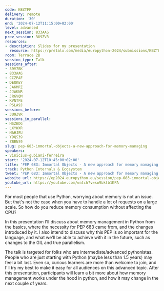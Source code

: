 ```yaml
---
code: KBZTFP
delivery: remote
duration: '30'
end: '2024-07-12T11:15:00+02:00'
level: advanced
next_session: 833AAG
prev_session: 3U9ZVR
resources:
- description: Slides for my presentation
  resource: https://pretalx.com/media/europython-2024/submissions/KBZTFP/resources/PEP_683_Immortal_Objects_-_A_new_approach_f_P2lBMkt.pdf
room: Terrace 2B
session_type: Talk
sessions_after:
- 39V7BK
- 833AAG
- CCZPAF
- DEQKEY
- JAKMRZ
- JJAKNR
- JRGVQM
- KVNTFE
- PSLA9J
sessions_before:
- 3U9ZVR
sessions_in_parallel:
- HSZBDG
- LXYWXR
- NAHJEU
- Y9QS39
- ZBBNS9
slug: pep-683-immortal-objects-a-new-approach-for-memory-managing
speakers:
- vinicius-gubiani-ferreira
start: '2024-07-12T10:45:00+02:00'
title: 'PEP 683: Immortal Objects - A new approach for memory managing'
track: Python Internals & Ecosystem
tweet: 'PEP 683: Immortal Objects - A new approach for memory managing'
website_url: https://ep2024.europython.eu/session/pep-683-immortal-objects-a-new-approach-for-memory-managing
youtube_url: https://youtube.com/watch?v=so9bklb1KPA
---
```


For most people that use Python, worrying about memory is not an issue. But that's not the case when you have to handle a lot of requests on a large scale. So how do you reduce memory consumption without affecting the CPU?

In this presentation I'll discuss about memory management in Python from the basics, where the necessity for PEP 683 came from, and the changes introduced by it. I also intend to discuss why this PEP is so important for the language, and what we'll be able to achieve with it in the future, such as changes to the GIL and true parallelism.

The talk is targeted for folks who are intermediate/advanced pythonistas. People who are just starting with Python (maybe less than 1.5 years) may feel a bit lost. Even so, curious learners are more than welcome to join, and I'll try my best to make it easy for all audiences on this advanced topic.
After this presentation, participants will learn a bit more about how memory management works under the hood in python, and how it may change in the next couple of years.
